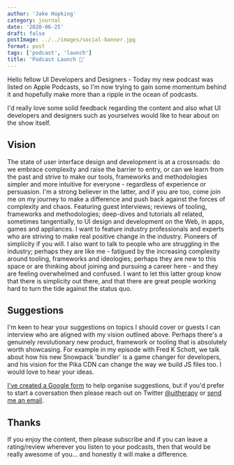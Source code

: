```yaml
---
author: 'Jake Hopking'
category: journal
date: '2020-06-25'
draft: false
postImage: ../../images/social-banner.jpg
format: post
tags: ['podcast', 'launch']
title: 'Podcast Launch 🚀'
---
```


Hello fellow UI Developers and Designers - Today my new podcast was listed on Apple Podcasts, so I'm now trying to gain some momentum behind it and hopefully make more than a ripple in the ocean of podcasts.

I'd really love some solid feedback regarding the content and also what UI developers and designers such as yourselves would like to hear about on the show itself.

## Vision

The state of user interface design and development is at a crossroads: do we embrace complexity and raise the barrier to entry, or can we learn from the past and strive to make our tools, frameworks and methodologies simpler and more intuitive for everyone - regardless of experience or persuasion. I'm a strong believer in the latter, and if you are too, come join me on my journey to make a difference and push back against the forces of complexity and chaos. Featuring guest interviews; reviews of tooling, frameworks and methodologies; deep-dives and tutorials all related, sometimes tangentially, to UI design and development on the Web, in apps, games and appliances.
I want to feature industry professionals and experts who are striving to make real positive change in the industry. Pioneers of simplicity if you will.
I also want to talk to people who are struggling in the industry; perhaps they are like me - fatigued by the increasing complexity around tooling, frameworks and ideologies; perhaps they are new to this space or are thinking about joining and pursuing a career here - and they are feeling overwhelmed and confused.
I want to let this latter group know that there is simplicity out there, and that there are great people working hard to turn the tide against the status quo.

## Suggestions

I'm keen to hear your suggestions on topics I should cover or guests I can interview who are aligned with my vision outlined above. Perhaps there's a genuinely revolutionary new product, framework or tooling that is absolutely worth showcasing. For example in my <Link to="/episodes/3">episode with Fred K Schott</Link>, we talk about how his new Snowpack 'bundler' is a game changer for developers, and his vision for the Pika CDN can change the way we build JS files too.
I would love to hear your ideas.

[I've created a Google form](https://forms.gle/xAsyENsbhJbYg2wo6) to help organise suggestions, but if you'd prefer to start a coversation then please reach out on Twitter [@uitherapy](https://twitter.com/uitherapy) or [send me an email](mailto:show@uitherapy.fm).

## Thanks

If you enjoy the content, then please subscribe and if you can leave a rating/review wherever you listen to your podcasts, then that would be really awesome of you... and honestly it will make a difference.
